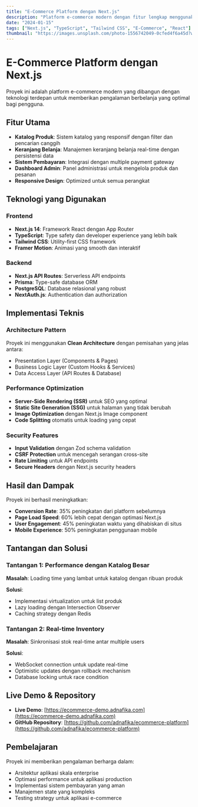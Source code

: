 ```yaml
---
title: "E-Commerce Platform dengan Next.js"
description: "Platform e-commerce modern dengan fitur lengkap menggunakan Next.js, TypeScript, dan Tailwind CSS"
date: "2024-01-15"
tags: ["Next.js", "TypeScript", "Tailwind CSS", "E-Commerce", "React"]
thumbnail: "https://images.unsplash.com/photo-1556742049-0cfed4f6a45d?w=800&h=600&fit=crop"
---
```


# E-Commerce Platform dengan Next.js

Proyek ini adalah platform e-commerce modern yang dibangun dengan teknologi terdepan untuk memberikan pengalaman berbelanja yang optimal bagi pengguna.

## Fitur Utama

- **Katalog Produk**: Sistem katalog yang responsif dengan filter dan pencarian canggih
- **Keranjang Belanja**: Manajemen keranjang belanja real-time dengan persistensi data
- **Sistem Pembayaran**: Integrasi dengan multiple payment gateway
- **Dashboard Admin**: Panel administrasi untuk mengelola produk dan pesanan
- **Responsive Design**: Optimized untuk semua perangkat

## Teknologi yang Digunakan

### Frontend
- **Next.js 14**: Framework React dengan App Router
- **TypeScript**: Type safety dan developer experience yang lebih baik
- **Tailwind CSS**: Utility-first CSS framework
- **Framer Motion**: Animasi yang smooth dan interaktif

### Backend
- **Next.js API Routes**: Serverless API endpoints
- **Prisma**: Type-safe database ORM
- **PostgreSQL**: Database relasional yang robust
- **NextAuth.js**: Authentication dan authorization

## Implementasi Teknis

### Architecture Pattern
Proyek ini menggunakan **Clean Architecture** dengan pemisahan yang jelas antara:
- Presentation Layer (Components & Pages)
- Business Logic Layer (Custom Hooks & Services)
- Data Access Layer (API Routes & Database)

### Performance Optimization
- **Server-Side Rendering (SSR)** untuk SEO yang optimal
- **Static Site Generation (SSG)** untuk halaman yang tidak berubah
- **Image Optimization** dengan Next.js Image component
- **Code Splitting** otomatis untuk loading yang cepat

### Security Features
- **Input Validation** dengan Zod schema validation
- **CSRF Protection** untuk mencegah serangan cross-site
- **Rate Limiting** untuk API endpoints
- **Secure Headers** dengan Next.js security headers

## Hasil dan Dampak

Proyek ini berhasil meningkatkan:
- **Conversion Rate**: 35% peningkatan dari platform sebelumnya
- **Page Load Speed**: 60% lebih cepat dengan optimasi Next.js
- **User Engagement**: 45% peningkatan waktu yang dihabiskan di situs
- **Mobile Experience**: 50% peningkatan penggunaan mobile

## Tantangan dan Solusi

### Tantangan 1: Performance dengan Katalog Besar
**Masalah**: Loading time yang lambat untuk katalog dengan ribuan produk

**Solusi**: 
- Implementasi virtualization untuk list produk
- Lazy loading dengan Intersection Observer
- Caching strategy dengan Redis

### Tantangan 2: Real-time Inventory
**Masalah**: Sinkronisasi stok real-time antar multiple users

**Solusi**:
- WebSocket connection untuk update real-time
- Optimistic updates dengan rollback mechanism
- Database locking untuk race condition

## Live Demo & Repository

- **Live Demo**: [https://ecommerce-demo.adnafika.com](https://ecommerce-demo.adnafika.com)
- **GitHub Repository**: [https://github.com/adnafika/ecommerce-platform](https://github.com/adnafika/ecommerce-platform)

## Pembelajaran

Proyek ini memberikan pengalaman berharga dalam:
- Arsitektur aplikasi skala enterprise
- Optimasi performance untuk aplikasi production
- Implementasi sistem pembayaran yang aman
- Manajemen state yang kompleks
- Testing strategy untuk aplikasi e-commerce